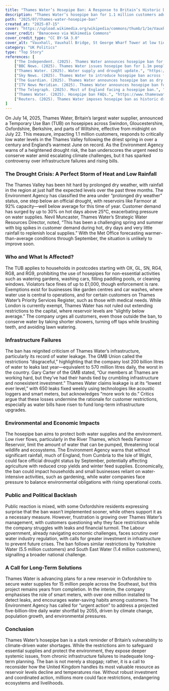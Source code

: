 ```yaml
---
title: "Thames Water’s Hosepipe Ban: A Response to Britain’s Historic Drought"
description: "Thames Water’s hosepipe ban for 1.1 million customers addresses critically low water levels amid a historic drought, raising concerns about infrastructure and climate resilience."
path: "2025/07/thames-water-hosepipe-ban"
created_at: "2025-07-15"
cover: "https://upload.wikimedia.org/wikipedia/commons/thumb/1/1e/Vauxhall%2C_Vauxhall_Bridge%2C_St_George_Wharf_Tower_at_low_tide._View_from_Lambeth_Bridge.jpg/1200px-Vauxhall%2C_Vauxhall_Bridge%2C_St_George_Wharf_Tower_at_low_tide._View_from_Lambeth_Bridge.jpg?20191205185233"
cover_credit: "Ввласенко via Wikimedia Commons"
cover_credit_type: "CC BY-SA 3.0"
cover_alt: "Vauxhall, Vauxhall Bridge, St George Wharf Tower at low tide. View from Lambeth Bridge"
category: "UK Politics"
type: "Top Story"
references: [
    ["The Independent. (2025). Thames Water announces hosepipe ban for large parts of southern England.", "https://www.independent.co.uk"],
    ["BBC News. (2025). Thames Water issues hosepipe ban for 1.1m people.", "https://www.bbc.co.uk"],
    ["Thames Water. (2025). Water supply and drought update.", "https://www.thameswater.co.uk"],
    ["Sky News. (2025). Thames Water to introduce hosepipe ban across four counties.", "https://news.sky.com"],
    ["The Guardian. (2025). Thames Water announces hosepipe ban as dry weather depletes reservoirs.", "https://www.theguardian.com"],
    ["ITV News Meridian. (2025). Thames Water announces hosepipe ban for customers across Oxfordshire and Berkshire.", "https://www.itv.com"],
    ["The Telegraph. (2025). Most of England facing a hosepipe ban.", "https://www.telegraph.co.uk"],
    ["Thames Water. (2025). Hosepipe ban FAQs.", "https://www.thameswater.co.uk"],
    ["Reuters. (2025). Thames Water imposes hosepipe ban as historic drought hits England.", "https://www.reuters.com"]
]
---
```



On July 14, 2025, Thames Water, Britain’s largest water supplier, announced a Temporary Use Ban (TUB) on hosepipes across Swindon, Gloucestershire, Oxfordshire, Berkshire, and parts of Wiltshire, effective from midnight on July 22.<Pointer number="1" /> This measure, impacting 1.1 million customers, responds to critically low water levels in the Thames Valley following the driest spring in over a century and England’s warmest June on record. As the Environment Agency warns of a heightened drought risk, the ban underscores the urgent need to conserve water amid escalating climate challenges, but it has sparked controversy over infrastructure failures and rising bills.<Pointer number="2" />


### The Drought Crisis: A Perfect Storm of Heat and Low Rainfall


The Thames Valley has been hit hard by prolonged dry weather, with rainfall in the region at just half the expected levels over the past three months.<Pointer number="2" /> The Environment Agency has classified the area under “prolonged dry weather” status, one step below an official drought, with reservoirs like Farmoor at 92% capacity—well below average for this time of year.<Pointer number="3" /> Customer demand has surged by up to 30% on hot days above 25°C, exacerbating pressure on water supplies.<Pointer number="4" /> Nevil Muncaster, Thames Water’s Strategic Water Resources Director, noted, “This has been a challenging spring and summer with big spikes in customer demand during hot, dry days and very little rainfall to replenish local supplies.”<Pointer number="5" /> With the Met Office forecasting warmer-than-average conditions through September, the situation is unlikely to improve soon.<Pointer number="4" />


### Who and What Is Affected?


The TUB applies to households in postcodes starting with OX, GL, SN, RG4, RG8, and RG9, prohibiting the use of hosepipes for non-essential activities such as watering gardens, washing cars, filling paddling pools, or cleaning windows.<Pointer number="6" /> Violators face fines of up to £1,000, though enforcement is rare.<Pointer number="2" /> Exemptions exist for businesses like garden centres and car washes, where water use is central to operations, and for certain customers on Thames Water’s Priority Services Register, such as those with medical needs.<Pointer number="3" /> While London is currently exempt, Thames Water has not ruled out extending restrictions to the capital, where reservoir levels are “slightly below average.”<Pointer number="7" /> The company urges all customers, even those outside the ban, to conserve water by taking shorter showers, turning off taps while brushing teeth, and avoiding lawn watering.<Pointer number="4" />


### Infrastructure Failures


The ban has reignited criticism of Thames Water’s infrastructure, particularly its record of water leakage. The GMB Union called the restrictions “disgraceful,” highlighting that the company lost 200 billion litres of water to leaks last year—equivalent to 570 million litres daily, the worst in the country.<Pointer number="5" /> Gary Carter of the GMB stated, “Our members at Thames are working hard, but they’ve had their hands tied by crumbling infrastructure and nonexistent investment.”<Pointer number="2" /> Thames Water claims leakage is at its “lowest ever level,” with 650 leaks fixed weekly using technologies like acoustic loggers and smart meters, but acknowledges “more work to do.”<Pointer number="2" /> Critics argue that these losses undermine the rationale for customer restrictions, especially as water bills have risen to fund long-term infrastructure upgrades.<Pointer number="3" />


### Environmental and Economic Impacts


The hosepipe ban aims to protect both water supplies and the environment. Low river flows, particularly in the River Thames, which feeds Farmoor Reservoir, limit the amount of water that can be pumped, threatening local wildlife and ecosystems.<Pointer number="3" /> The Environment Agency warns that without significant rainfall, much of England, from Cumbria to the Isle of Wight, could face official drought status by September, potentially affecting agriculture with reduced crop yields and winter feed supplies.<Pointer number="7" /> Economically, the ban could impact households and small businesses reliant on water-intensive activities, such as gardening, while water companies face pressure to balance environmental obligations with rising operational costs.


### Public and Political Backlash


Public reaction is mixed, with some Oxfordshire residents expressing surprise that the ban wasn’t implemented sooner, while others support it as a necessary measure.<Pointer number="2" /> However, frustration is growing over Thames Water’s management, with customers questioning why they face restrictions while the company struggles with leaks and financial turmoil. The Labour government, already navigating economic challenges, faces scrutiny over water industry regulation, with calls for greater investment in infrastructure to prevent future crises.<Pointer number="2" /> The ban follows similar restrictions by Yorkshire Water (5.5 million customers) and South East Water (1.4 million customers), signalling a broader national challenge.<Pointer number="9" />


### A Call for Long-Term Solutions


Thames Water is advancing plans for a new reservoir in Oxfordshire to secure water supplies for 15 million people across the Southeast, but this project remains years from completion.<Pointer number="6" /> In the interim, the company emphasises the role of smart meters, with over one million installed to detect leaks, and encourages water-saving habits among customers.<Pointer number="8" /> The Environment Agency has called for “urgent action” to address a projected five-billion-litre daily water shortfall by 2055, driven by climate change, population growth, and environmental pressures.<Pointer number="4" />


### Conclusion


Thames Water’s hosepipe ban is a stark reminder of Britain’s vulnerability to climate-driven water shortages. While the restrictions aim to safeguard essential supplies and protect the environment, they expose deeper systemic issues, from chronic infrastructure failures to inadequate long-term planning. The ban is not merely a stopgap; rather, it is a call to reconsider how the United Kingdom handles its most valuable resource as reservoir levels decline and temperatures rise. Without robust investment and coordinated action, millions more could face restrictions, endangering ecosystems and livelihoods.
